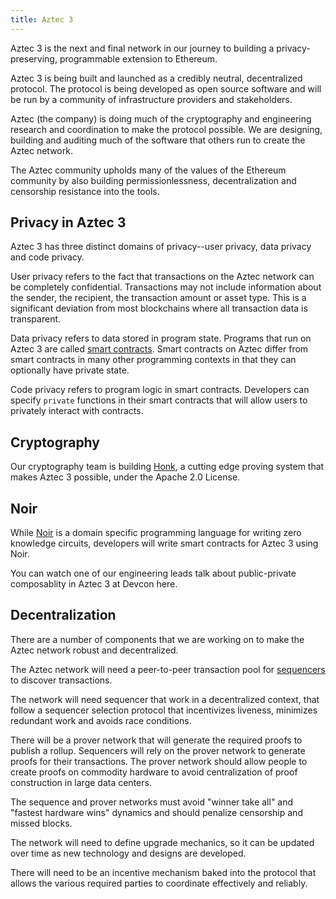 ```yaml
---
title: Aztec 3
---
```



Aztec 3 is the next and final network in our journey to building a privacy-preserving, programmable extension to Ethereum.

Aztec 3 is being built and launched as a credibly neutral, decentralized protocol. The protocol is being developed as open source software and will be run by a community of infrastructure providers and stakeholders.

Aztec (the company) is doing much of the cryptography and engineering research and coordination to make the protocol possible. We are designing, building and auditing much of the software that others run to create the Aztec network.

The Aztec community upholds many of the values of the Ethereum community by also building permissionlessness, decentralization and censorship resistance into the tools.

## Privacy in Aztec 3

Aztec 3 has three distinct domains of privacy--user privacy, data privacy and code privacy.

User privacy refers to the fact that transactions on the Aztec network can be completely confidential. Transactions may not include information about the sender, the recipient, the transaction amount or asset type. This is a significant deviation from most blockchains where all transaction data is transparent.

Data privacy refers to data stored in program state. Programs that run on Aztec 3 are called [smart contracts](./glossary#smart-contract). Smart contracts on Aztec differ from smart contracts in many other programming contexts in that they can optionally have private state.

Code privacy refers to program logic in smart contracts. Developers can specify `private` functions in their smart contracts that will allow users to privately interact with contracts.

## Cryptography

Our cryptography team is building [Honk](https://github.com/AztecProtocol/barretenberg/tree/master/cpp/src/barretenberg/honk), a cutting edge proving system that makes Aztec 3 possible, under the Apache 2.0 License.

## Noir

While [Noir](./noir) is a domain specific programming language for writing zero knowledge circuits, developers will write smart contracts for Aztec 3 using Noir.

You can watch one of our engineering leads talk about public-private composablity in Aztec 3 at Devcon here.

## Decentralization

There are a number of components that we are working on to make the Aztec network robust and decentralized.

The Aztec network will need a peer-to-peer transaction pool for [sequencers](./glossary#sequencer) to discover transactions.

The network will need sequencer that work in a decentralized context, that follow a sequencer selection protocol that incentivizes liveness, minimizes redundant work and avoids race conditions.

There will be a prover network that will generate the required proofs to publish a rollup. Sequencers will rely on the prover network to generate proofs for their transactions. The prover network should allow people to create proofs on commodity hardware to avoid centralization of proof construction in large data centers.

The sequence and prover networks must avoid "winner take all" and "fastest hardware wins" dynamics and should penalize censorship and missed blocks.

The network will need to define upgrade mechanics, so it can be updated over time as new technology and designs are developed.

There will need to be an incentive mechanism baked into the protocol that allows the various required parties to coordinate effectively and reliably.

<ReactPlayer
  controls
  light
  width="100%"
  url="https://www.youtube.com/watch?v=7Oc0tjdbi70&t=17723s"
/>

